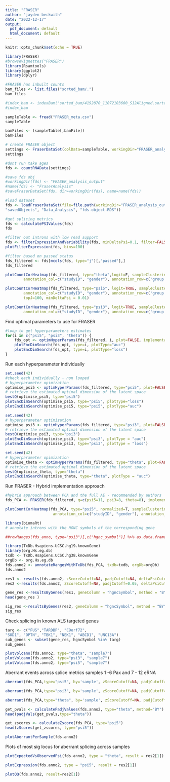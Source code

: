---
title: "FRASER"
author: "jayden beckwith"
date: "2022-12-17"
output:
  pdf_document: default
  html_document: default
---

```{r setup, include=FALSE}
knitr::opts_chunk$set(echo = TRUE)
```


```{r pressure, echo=FALSE}
library(FRASER)
#browseVignettes("FRASER")
library(Rsamtools)
library(ggplot2)
library(dplyr)
```


```{r}
#FRASER has inbuilt counts
bam_files <- list.files("sorted_bam/.")
bam_files

#index_bam <- indexBam("sorted_bam/4192870_11072103600_S12Aligned.sortedByCoord.out.bam")
#index_bam

```

```{r}
sampleTable <- fread("FRASER_meta.csv")
sampleTable

```


```{r}
bamFiles <- (sampleTable[,bamFile])
bamFiles
```
```{r}
# create FRASER object
settings <- FraserDataSet(colData=sampleTable, workingDir="FRASER_analysis_output")
settings
```

```{r}
#dont run take ages 
fds <- countRNAData(settings)
```
```{r}
#save fds obj 
#workingDir(fds) <- "FRASER_analysis_output"
#name(fds) <- "FraserAnalysis"
#saveFraserDataSet(fds, dir=workingDir(fds), name=name(fds))
```

```{r}
#load dataset 
fds <- loadFraserDataSet(file=file.path(workingDir="FRASER_analysis_output",
"savedObjects", "Data_Analysis", "fds-object.RDS"))
```

```{r}
#get splicing metrics 
fds <- calculatePSIValues(fds)
fds
```


```{r}
#filter out introns with low read support 
fds <- filterExpressionAndVariability(fds, minDeltaPsi=0.1, filter=FALSE)
plotFilterExpression(fds, bins=100)
```


```{r}
#filter based on passed status 
fds_filtered <- fds[mcols(fds, type="j")[,"passed"],]
fds_filtered
```


```{r}
plotCountCorHeatmap(fds_filtered, type="theta",logit=F, sampleClustering=NA, 
        annotation_col=c("studyID", "gender"), annotation_row=c('group'),topJ=100, minDeltaPsi = 0.01)
```

```{r}
plotCountCorHeatmap(fds_filtered, type="psi5", logit=TRUE, sampleClustering=NA, 
        annotation_col=c("studyID", "gender"), annotation_row=c('group'),
        topJ=100, minDeltaPsi = 0.01)
```
```{r}
plotCountCorHeatmap(fds_filtered, type="psi3", logit=TRUE, sampleClustering=NA, 
        annotation_col=c("studyID", "gender"), annotation_row=c('group'),topJ=100, minDeltaPsi = 0.01)
```

Find optimal parameters to use for FRASER


```{r}
#loop to get hyperparameters estimates 
for(i in c("psi5", "psi3", "theta")) {
    fds_opt <- optimHyperParams(fds_filtered, i, plot=FALSE, implementation="PCA-BB-Decoder")
    plotEncDimSearch(fds_opt, type=i, plotType="auc")
    plotEncDimSearch(fds_opt, type=i, plotType="loss")
}
```

Run each hyperparameter individually 

```{r}
set.seed(42)
#check each individually - non looped 
# hyperparameter opimization
optimise_psi5 <- optimHyperParams(fds_filtered, type="psi5", plot=FALSE, implementation="PCA-BB-Decoder")
# retrieve the estimated optimal dimension of the latent space
bestQ(optimise_psi5, type="psi5")
plotEncDimSearch(optimise_psi5, type="psi5", plotType="loss")
plotEncDimSearch(optimise_psi5, type="psi5", plotType="auc")
```

```{r}
set.seed(42)
# hyperparameter optimization
optimise_psi3 <- optimHyperParams(fds_filtered, type="psi3", plot=FALSE, implementation="PCA-BB-Decoder")
# retrieve the estimated optimal dimension of the latent space
bestQ(optimise_psi3, type="psi3")
plotEncDimSearch(optimise_psi3, type="psi3", plotType = "auc")
plotEncDimSearch(optimise_psi3, type="psi3", plotType = "loss")
```
```{r}
set.seed(42)
# hyperparameter opimization
optimise_theta <- optimHyperParams(fds_filtered, type="theta", plot=FALSE, implementation="PCA-BB-Decoder")
# retrieve the estimated optimal dimension of the latent space
bestQ(optimise_theta, type="theta")
plotEncDimSearch(optimise_theta, type="theta", plotType = "auc")
```

Run FRASER - Hybrid implementation approach  


```{r}
#hybrid approach between PCA and the full AE - recommended by authors
fds_PCA <- FRASER(fds_filtered, q=c(psi5=11, psi3=8, theta=8), implementation="PCA-BB-Decoder")
```

```{r}
plotCountCorHeatmap(fds_PCA, type="psi5", normalized=T, sampleClustering=NA, logit=TRUE,
                     annotation_col=c("studyID", "gender"), annotation_row=c('group'),topJ=100, minDeltaPsi = 0.01)
```


```{r}
library(biomaRt)
# annotate introns with the HGNC symbols of the corresponding gene

##rowRanges(fds_anno, type="psi3")[,c("hgnc_symbol")] %>% as.data.frame()

library(TxDb.Hsapiens.UCSC.hg19.knownGene)
library(org.Hs.eg.db)
txdb <- TxDb.Hsapiens.UCSC.hg38.knownGene
orgDb <- org.Hs.eg.db
fds.anno2 <- annotateRangesWithTxDb(fds_PCA, txdb=txdb, orgDb=orgDb)
fds.anno2

```



```{r}
res1 <- results(fds.anno2, zScoreCutoff=NA, padjCutoff=NA, deltaPsiCutoff=0.1)
res2 <-results(fds.anno2, zScoreCutoff=NA, padjCutoff=0.05, deltaPsiCutoff=0.3)
```
```{r}
gene_res <-resultsByGenes(res1, geneColumn = "hgncSymbol", method = "BY") %>% as.data.frame()
head(gene_res )
```
```{r}
sig_res <-resultsByGenes(res2, geneColumn = "hgncSymbol", method = "BY") %>% as.data.frame()
sig_res
```

Check splicing in known ALS targeted genes 
```{r}
targ <- c("FUS","TARDBP", "C9orf72",
"SOD1", "OPTN", "TBK1", "NEK1", "ABCD1", "UNC13A")
sub_genes <- subset(gene_res, hgncSymbol %in% targ)
sub_genes

```




```{r}
plotVolcano(fds.anno2, type="theta", "sample7")
plotVolcano(fds.anno2, type="psi3", "sample7")
plotVolcano(fds.anno2, type="psi5", "sample7")
```

Aberrant events across splice metrics samples 1 -6 Pax and 7 - 12 eRNA 

```{r}
aberrant(fds_PCA,type="psi5", by='sample', zScoreCutoff=NA, padjCutoff=0.05, deltaPsiCuttoff = 0.3)
```
```{r}
aberrant(fds_PCA,type="psi3", by='sample', zScoreCutoff=NA, padjCutoff=0.05, deltaPsiCuttoff = 0.3)
```
```{r}
aberrant(fds_PCA,type="theta", by='sample', zScoreCutoff=NA, padjCutoff=0.05, deltaPsiCuttoff = 0.3)
```

```{r}
get_pvals <- calculatePadjValues(fds.anno2, type="theta", method="BY")
head(padjVals(get_pvals,type="theta"))

```

```{r}
get_zscores <- calculateZscore(fds_PCA, type="psi5")
head(zScores(get_zscores, type="psi5"))

```
```{r}
plotAberrantPerSample(fds.anno2)
```

Plots of most sig locus for aberrant splicing across samples

```{r}
plotExpectedVsObservedPsi(fds.anno2, type = "theta", result = res2[1])
```

```{r}
plotExpression(fds.anno2, type = "psi5", result = res2[1])
```

```{r}
plotQQ(fds.anno2, result=res2[1])
```





